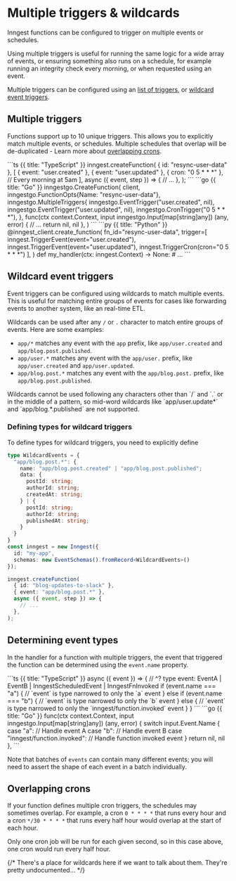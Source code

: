 
# Multiple triggers & wildcards

Inngest functions can be configured to trigger on multiple events or schedules.

Using multiple triggers is useful for running the same logic for a wide array of events, or
ensuring something also runs on a schedule, for example running an integrity
check every morning, or when requested using an event.

Multiple triggers can be configured using an [list of triggers](#multiple-triggers), or [wildcard event triggers](#wildcard-event-triggers).

## Multiple triggers

Functions support up to 10 unique triggers. This allows you to explicitly match multiple events, or schedules. Multiple schedules that overlap will be de-duplicated - Learn more about [overlapping crons](#overlapping-crons).

<CodeGroup>
```ts {{ title: "TypeScript" }}
inngest.createFunction(
  { id: "resync-user-data" },
  [
    { event: "user.created" },
    { event: "user.updated" },
    { cron: "0 5 * * *" }, // Every morning at 5am
  ],
  async ({ event, step }) => {
    // ...
  },
);
```
```go {{ title: "Go" }}
inngestgo.CreateFunction(
	client,
	inngestgo.FunctionOpts{Name: "resync-user-data"},
	inngestgo.MultipleTriggers{
		inngestgo.EventTrigger("user.created", nil),
		inngestgo.EventTrigger("user.updated", nil),
		inngestgo.CronTrigger("0 5 * * *"),
	},
	func(ctx context.Context, input inngestgo.Input[map[string]any]) (any, error) {
		// ...
		return nil, nil
	},
)
```
```py {{ title: "Python" }}
@inngest_client.create_function(
    fn_id="resync-user-data",
    trigger=[
        inngest.TriggerEvent(event="user.created"),
        inngest.TriggerEvent(event="user.updated"),
        inngest.TriggerCron(cron="0 5 * * *")
    ],
)
def my_handler(ctx: inngest.Context) -> None:
     # ...
```
</CodeGroup>

## Wildcard event triggers

Event triggers can be configured using wildcards to match multiple events. This is useful for matching entire groups of events for cases like forwarding events to another system, like an real-time ETL.

Wildcards can be used after any `/` or `.` character to match entire groups of events. Here are some examples:

* `app/*` matches any event with the `app` prefix, like `app/user.created` and `app/blog.post.published`.
* `app/user.*` matches any event with the `app/user.` prefix, like `app/user.created` and `app/user.updated`.
* `app/blog.post.*` matches any event with the `app/blog.post.` prefix, like `app/blog.post.published`.

<Info>
Wildcards cannot be used following any characters other than `/` and `.` or in the middle of a pattern, so mid-word wildcards like `app/user.update*` and `app/blog.*.published` are not supported.
</Info>

### Defining types for wildcard triggers

To define types for wildcard triggers, you need to explicitly define

```ts
type WildcardEvents = {
  "app/blog.post.*": {
    name: "app/blog.post.created" | "app/blog.post.published";
    data: {
      postId: string;
      authorId: string;
      createdAt: string;
    } | {
      postId: string;
      authorId: string;
      publishedAt: string;
    }
  }
}
const inngest = new Inngest({
  id: "my-app",
  schemas: new EventSchemas().fromRecord<WildcardEvents>()
});

inngest.createFunction(
  { id: "blog-updates-to-slack" },
  { event: "app/blog.post.*" },
  async ({ event, step }) => {
    // ...
  },
);
```

## Determining event types

In the handler for a function with multiple triggers, the event that triggered
the function can be determined using the `event.name` property.

<CodeGroup>
```ts {{ title: "TypeScript" }}
async ({ event }) => {
  //      ^? type event: EventA | EventB | InngestScheduledEvent | InngestFnInvoked
  if (event.name === "a") {
    // `event` is type narrowed to only the `a` event
  } else if (event.name === "b") {
    // `event` is type narrowed to only the `b` event
  } else {
    // `event` is type narrowed to only the `inngest/function.invoked` event
  }
}
```
```go {{ title: "Go" }}
func(ctx context.Context, input inngestgo.Input[map[string]any]) (any, error) {
	switch input.Event.Name {
	case "a":
		// Handle event A
	case "b":
		// Handle event B
	case "inngest/function.invoked":
		// Handle function invoked event
	}
	return nil, nil
},
```
</CodeGroup>

Note that batches of `events` can contain many different events; you will need
to assert the shape of each event in a batch individually.

## Overlapping crons

If your function defines multiple cron triggers, the schedules may sometimes overlap. For example, a cron `0 * * * *` that runs every hour and a cron `*/30 * * * *` that runs every half hour would overlap at the start of each hour.

Only one cron job will be run for each given second, so in this case above, one cron would run every half hour.

{/* There's a place for wildcards here if we want to talk about them. They're
pretty undocumented... */}
